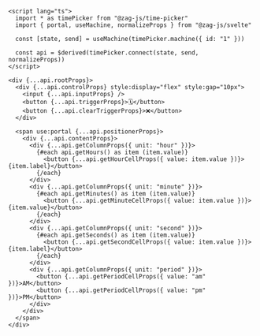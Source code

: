 ```svelte
<script lang="ts">
  import * as timePicker from "@zag-js/time-picker"
  import { portal, useMachine, normalizeProps } from "@zag-js/svelte"

  const [state, send] = useMachine(timePicker.machine({ id: "1" }))

  const api = $derived(timePicker.connect(state, send, normalizeProps))
</script>

<div {...api.rootProps}>
  <div {...api.controlProps} style:display="flex" style:gap="10px">
    <input {...api.inputProps} />
    <button {...api.triggerProps}>🗓</button>
    <button {...api.clearTriggerProps}>❌</button>
  </div>

  <span use:portal {...api.positionerProps}>
    <div {...api.contentProps}>
      <div {...api.getColumnProps({ unit: "hour" })}>
        {#each api.getHours() as item (item.value)}
          <button {...api.getHourCellProps({ value: item.value })}>{item.label}</button>
        {/each}
      </div>
      <div {...api.getColumnProps({ unit: "minute" })}>
        {#each api.getMinutes() as item (item.value)}
          <button {...api.getMinuteCellProps({ value: item.value })}>{item.value}</button>
        {/each}
      </div>
      <div {...api.getColumnProps({ unit: "second" })}>
        {#each api.getSeconds() as item (item.value)}
          <button {...api.getSecondCellProps({ value: item.value })}>{item.label}</button>
        {/each}
      </div>
      <div {...api.getColumnProps({ unit: "period" })}>
        <button {...api.getPeriodCellProps({ value: "am" })}>AM</button>
        <button {...api.getPeriodCellProps({ value: "pm" })}>PM</button>
      </div>
    </div>
  </span>
</div>
```
